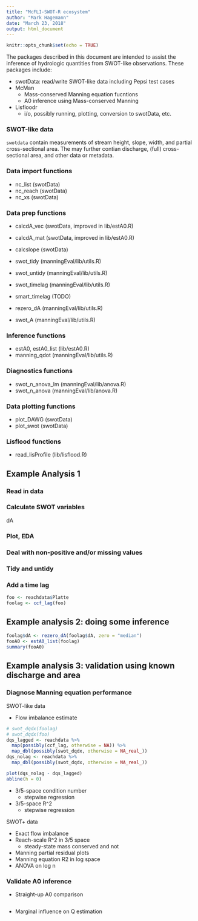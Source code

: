 ```yaml
---
title: "McFLI-SWOT-R ecosystem"
author: "Mark Hagemann"
date: "March 23, 2018"
output: html_document
---
```


```r
knitr::opts_chunk$set(echo = TRUE)
```

The packages described in this document are intended to assist the inference of hydrologic quantities from SWOT-like observations. These packages include:

- swotData: read/write SWOT-like data including Pepsi test cases
- McMan
    - Mass-conserved Manning equation fucntions
    - A0 inference using Mass-conserved Manning
- Lisfloodr
    - i/o, possibly running, plotting, conversion to swotData, etc. 


### SWOT-like data

`swotdata` contain measurements of stream height, slope, width, and partial cross-sectional area. The may further contian discharge, (full) cross-sectional area, and other data or metadata. 

### Data import functions

- nc_list (swotData)
- nc_reach (swotData)
- nc_xs (swotData)


### Data prep functions

- calcdA_vec (swotData, improved in lib/estA0.R)
- calcdA_mat (swotData, improved in lib/estA0.R)
- calcslope (swotData)

- swot_tidy (manningEval/lib/utils.R)
- swot_untidy (manningEval/lib/utils.R)
- swot_timelag (manningEval/lib/utils.R)
- smart_timelag (TODO)
- rezero_dA (manningEval/lib/utils.R)
- swot_A (manningEval/lib/utils.R)


### Inference functions

- estA0, estA0_list (lib/estA0.R)
- manning_qdot (manningEval/lib/utils.R)

### Diagnostics functions

- swot_n_anova_lm (manningEval/lib/anova.R)
- swot_n_anova (manningEval/lib/anova.R)

### Data plotting functions

- plot_DAWG (swotData)
- plot_swot (swotData)


### Lisflood functions

- read_lisProfile (lib/lisflood.R)


## Example Analysis 1

### Read in data 

### Calculate SWOT variables

dA

### Plot, EDA

### Deal with non-positive and/or missing values

### Tidy and untidy

### Add a time lag

```r
foo <- reachdata$Platte
foolag <- ccf_lag(foo)
```


## Example analysis 2: doing some inference

```r
foolag$dA <- rezero_dA(foolag$dA, zero = "median")
fooA0 <- estA0_list(foolag)
summary(fooA0)
```


## Example analysis 3: validation using known discharge and area

### Diagnose Manning equation performance

SWOT-like data

- Flow imbalance estimate

```r
# swot_dqdx(foolag)
# swot_dqdx(foo)
dqs_lagged <- reachdata %>% 
  map(possibly(ccf_lag, otherwise = NA)) %>% 
  map_dbl(possibly(swot_dqdx, otherwise = NA_real_))
dqs_nolag <- reachdata %>% 
  map_dbl(possibly(swot_dqdx, otherwise = NA_real_))

plot(dqs_nolag - dqs_lagged)
abline(h = 0)
```



- 3/5-space condition number
    - stepwise regression
- 3/5-space R^2
    - stepwise regression

SWOT+ data

- Exact flow imbalance
- Reach-scale R^2 in 3/5 space
    - steady-state mass conserved and not
- Manning partial residual plots
- Manning equation R2 in log space
- ANOVA on log n


### Validate A0 inference

- Straight-up A0 comparison

```r

```

- Marginal influence on Q estimation
